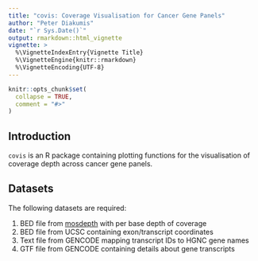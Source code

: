 ```yaml
---
title: "covis: Coverage Visualisation for Cancer Gene Panels"
author: "Peter Diakumis"
date: "`r Sys.Date()`"
output: rmarkdown::html_vignette
vignette: >
  %\VignetteIndexEntry{Vignette Title}
  %\VignetteEngine{knitr::rmarkdown}
  %\VignetteEncoding{UTF-8}
---
```


```r
knitr::opts_chunk$set(
  collapse = TRUE,
  comment = "#>"
)
```

Introduction
------------
`covis` is an R package containing plotting functions for the visualisation of
coverage depth across cancer gene panels.

Datasets
--------
The following datasets are required:

1. BED file from [mosdepth](https://github.com/brentp/mosdepth) with per base
   depth of coverage 
2. BED file from UCSC containing exon/transcript coordinates
3. Text file from GENCODE mapping transcript IDs to HGNC gene names
4. GTF file from GENCODE containing details about gene transcripts
